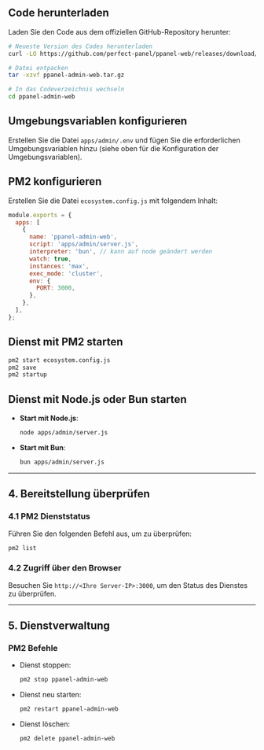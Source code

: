 ## Code herunterladen

Laden Sie den Code aus dem offiziellen GitHub-Repository herunter:

```bash
# Neueste Version des Codes herunterladen
curl -LO https://github.com/perfect-panel/ppanel-web/releases/download/v1.0.0/ppanel-admin-web.tar.gz

# Datei entpacken
tar -xzvf ppanel-admin-web.tar.gz

# In das Codeverzeichnis wechseln
cd ppanel-admin-web
```

## Umgebungsvariablen konfigurieren

Erstellen Sie die Datei `apps/admin/.env` und fügen Sie die erforderlichen Umgebungsvariablen hinzu (siehe oben für die Konfiguration der Umgebungsvariablen).

## PM2 konfigurieren

Erstellen Sie die Datei `ecosystem.config.js` mit folgendem Inhalt:

```javascript
module.exports = {
  apps: [
    {
      name: 'ppanel-admin-web',
      script: 'apps/admin/server.js',
      interpreter: 'bun', // kann auf node geändert werden
      watch: true,
      instances: 'max',
      exec_mode: 'cluster',
      env: {
        PORT: 3000,
      },
    },
  ],
};
```

## Dienst mit PM2 starten

```bash
pm2 start ecosystem.config.js
pm2 save
pm2 startup
```

## Dienst mit Node.js oder Bun starten

- **Start mit Node.js**:

  ```bash
  node apps/admin/server.js
  ```

- **Start mit Bun**:

  ```bash
  bun apps/admin/server.js
  ```

---

## **4. Bereitstellung überprüfen**

### **4.1 PM2 Dienststatus**

Führen Sie den folgenden Befehl aus, um zu überprüfen:

```bash
pm2 list
```

### **4.2 Zugriff über den Browser**

Besuchen Sie `http://<Ihre Server-IP>:3000`, um den Status des Dienstes zu überprüfen.

---

## **5. Dienstverwaltung**

### **PM2 Befehle**

- Dienst stoppen:

  ```bash
  pm2 stop ppanel-admin-web
  ```

- Dienst neu starten:

  ```bash
  pm2 restart ppanel-admin-web
  ```

- Dienst löschen:

  ```bash
  pm2 delete ppanel-admin-web
  ```


<Giscus />

